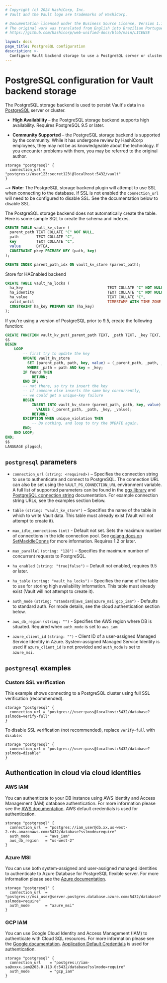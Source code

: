 ```yaml
---
# Copyright (c) 2024 HashiCorp, Inc.
# Vault and the Vault logo are trademarks of HashiCorp.

# Documentation licensed under the Business Source License, Version 1.1.
# The original work was translated from English into Brazilian Portuguese.
# https://github.com/hashicorp/web-unified-docs/blob/main/LICENSE

layout: docs
page_title: PostgreSQL configuration
description: >-
  Configure Vault backend storage to use a PostgreSQL server or cluster.
---
```


# PostgreSQL  configuration for Vault backend storage

The PostgreSQL storage backend is used to persist Vault's data in a
[PostgreSQL][postgresql] server or cluster.

- **High Availability** – the PostgreSQL storage backend supports
  high availability. Requires PostgreSQL 9.5 or later.

- **Community Supported** – the PostgreSQL storage backend is supported by the
  community. While it has undergone review by HashiCorp employees, they may not
  be as knowledgeable about the technology. If you encounter problems with them,
  you may be referred to the original author.

```hcl
storage "postgresql" {
  connection_url = "postgres://user123:secret123!@localhost:5432/vault"
}
```

~> **Note:** The PostgreSQL storage backend plugin will attempt to use SSL
when connecting to the database. If SSL is not enabled the `connection_url`
will need to be configured to disable SSL. See the documentation below
to disable SSL.

The PostgreSQL storage backend does not automatically create the table. Here is
some sample SQL to create the schema and indexes.

```sql
CREATE TABLE vault_kv_store (
  parent_path TEXT COLLATE "C" NOT NULL,
  path        TEXT COLLATE "C",
  key         TEXT COLLATE "C",
  value       BYTEA,
  CONSTRAINT pkey PRIMARY KEY (path, key)
);

CREATE INDEX parent_path_idx ON vault_kv_store (parent_path);
```

Store for HAEnabled backend

```sql
CREATE TABLE vault_ha_locks (
  ha_key                                      TEXT COLLATE "C" NOT NULL,
  ha_identity                                 TEXT COLLATE "C" NOT NULL,
  ha_value                                    TEXT COLLATE "C",
  valid_until                                 TIMESTAMP WITH TIME ZONE NOT NULL,
  CONSTRAINT ha_key PRIMARY KEY (ha_key)
);
```

If you're using a version of PostgreSQL prior to 9.5, create the following function:

```sql
CREATE FUNCTION vault_kv_put(_parent_path TEXT, _path TEXT, _key TEXT, _value BYTEA) RETURNS VOID AS
$$
BEGIN
    LOOP
        -- first try to update the key
        UPDATE vault_kv_store
          SET (parent_path, path, key, value) = (_parent_path, _path, _key, _value)
          WHERE _path = path AND key = _key;
        IF found THEN
            RETURN;
        END IF;
        -- not there, so try to insert the key
        -- if someone else inserts the same key concurrently,
        -- we could get a unique-key failure
        BEGIN
            INSERT INTO vault_kv_store (parent_path, path, key, value)
              VALUES (_parent_path, _path, _key, _value);
            RETURN;
        EXCEPTION WHEN unique_violation THEN
            -- Do nothing, and loop to try the UPDATE again.
        END;
    END LOOP;
END;
$$
LANGUAGE plpgsql;
```

## `postgresql` parameters

- `connection_url` `(string: <required>)` – Specifies the connection string to
  use to authenticate and connect to PostgreSQL. The connection URL can also be
  set using the `VAULT_PG_CONNECTION_URL` environment variable. A full list of supported
  parameters can be found in the [pgx library][pgxlib] and [PostgreSQL connection string][pg_conn_docs]
  documentation. For example connection string URLs, see the examples section below.

- `table` `(string: "vault_kv_store")` – Specifies the name of the table in
  which to write Vault data. This table must already exist (Vault will not
  attempt to create it).

- `max_idle_connections` `(int)` - Default not set. Sets the maximum number of
  connections in the idle connection pool. See
  [golang docs on SetMaxIdleConns][golang_setmaxidleconns] for more information.
  Requires 1.2 or later.

- `max_parallel` `(string: "128")` – Specifies the maximum number of concurrent
  requests to PostgreSQL.

- `ha_enabled` `(string: "true|false")` – Default not enabled, requires 9.5 or later.

- `ha_table` `(string: "vault_ha_locks")` – Specifies the name of the table to use
  for storing high availability information. This table must already exist (Vault
  will not attempt to create it).

- `auth_mode` `(string: "standard|aws_iam|azure_msi|gcp_iam")` - Defaults to standard auth.
  For mode details, see the cloud authentication section below.

- `aws_db_region` `(string: "")` -  Specifies the AWS region where DB is situated.
  Required when `auth_mode` is set to `aws_iam`

- `azure_client_id` `(string: "")` - Client ID of a user-assigned Managed Service Identity in Azure.
  System-assigned Managed Service Identity is used if `azure_client_id` is not provided and
  `auth_mode` is set to `azure_msi`.

## `postgresql` examples

### Custom SSL verification

This example shows connecting to a PostgreSQL cluster using full SSL
verification (recommended).

```hcl
storage "postgresql" {
  connection_url = "postgres://user:pass@localhost:5432/database?sslmode=verify-full"
}
```

To disable SSL verification (not recommended), replace `verify-full` with
`disable`:

```hcl
storage "postgresql" {
  connection_url = "postgres://user:pass@localhost:5432/database?sslmode=disable"
}
```

## Authentication in cloud via cloud identities

### AWS IAM
You can authenticate to your DB instance using AWS Identity and Access Management (IAM) database authentication. For more information
please see the [AWS documentation][aws_iam].
AWS default credentials is used for authentication.

```hcl
storage "postgresql" {
  connection_url  = "postgres://iam_user@db.xx.us-west-2.rds.amazonaws.com:5432/database?sslmode=require"
  auth_mode       = "aws_iam"
  aws_db_region   = "us-west-2"
}
```

### Azure MSI
You can use both system-assigned and user-assigned managed identities to authenticate to Azure Database for PostgreSQL flexible server.
For more information please see the [Azure documentation][azure_msi].

```hcl
storage "postgresql" {
  connection_url  = "postgres://msi_user@server.postgres.database.azure.com:5432/database?sslmode=require"
  auth_mode       = "azure_msi"
}
```

### GCP IAM
You can use Google Cloud Identity and Access Management (IAM) to authenticate with Cloud SQL resources.
For more information please see the [Google documentation][google_iam].
[Application Default Credentials][google_default_creds] is used for authentication.

```hcl
storage "postgresql" {
  connection_url    = "postgres://iam-sa@xxxx.iam@203.0.113.0:5432/database?sslmode=require"
  auth_mode         = "gcp_iam"
}
```

[golang_setmaxidleconns]: https://golang.org/pkg/database/sql/#DB.SetMaxIdleConns
[postgresql]: https://www.postgresql.org/
[pgxlib]: https://pkg.go.dev/github.com/jackc/pgx/stdlib
[pg_conn_docs]: https://www.postgresql.org/docs/current/libpq-connect.html#LIBPQ-CONNSTRING
[aws_iam]: https://docs.aws.amazon.com/AmazonRDS/latest/UserGuide/UsingWithRDS.IAMDBAuth.html
[azure_msi]: https://learn.microsoft.com/en-us/azure/postgresql/flexible-server/how-to-connect-with-managed-identity
[google_iam]: https://cloud.google.com/sql/docs/postgres/iam-authentication
[google_default_creds]: https://cloud.google.com/docs/authentication/provide-credentials-adc#how-to
